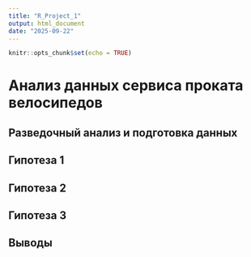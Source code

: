 ---
title: "R_Project_1"
output: html_document
date: "2025-09-22"
---

```{r setup, include=FALSE}
knitr::opts_chunk$set(echo = TRUE)
```

# Анализ данных сервиса проката велосипедов

## Разведочный анализ и подготовка данных

## Гипотеза 1

## Гипотеза 2

## Гипотеза 3

## Выводы
